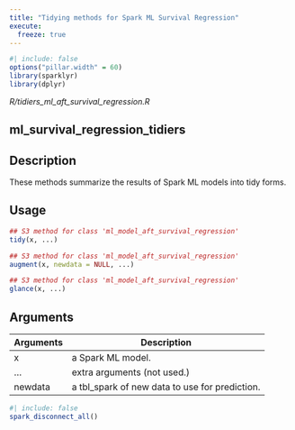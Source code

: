 ```yaml
---
title: "Tidying methods for Spark ML Survival Regression"
execute:
  freeze: true
---
```


```r
#| include: false
options("pillar.width" = 60)
library(sparklyr) 
library(dplyr)
```

*R/tidiers_ml_aft_survival_regression.R*

## ml_survival_regression_tidiers

## Description
These methods summarize the results of Spark ML models into tidy forms. 


## Usage
```r
## S3 method for class 'ml_model_aft_survival_regression'
tidy(x, ...) 

## S3 method for class 'ml_model_aft_survival_regression'
augment(x, newdata = NULL, ...) 

## S3 method for class 'ml_model_aft_survival_regression'
glance(x, ...) 
```

## Arguments
|Arguments|Description|
|---|---|
| x | a Spark ML model. |
| ... | extra arguments (not used.) |
| newdata | a tbl_spark of new data to use for prediction. |








```r
#| include: false
spark_disconnect_all()
```
